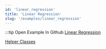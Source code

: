 ```yaml
---
id: 'linear_regression'
title: 'Linear Regression'
slug: '/examples/linear_regression'
---
```


<README />

:::tip Open Example In Github
[Linear Regression](https://github.com/facebookresearch/diffkt/tree/main/kotlin/examples/src/main/kotlin/examples/linreg)

[Helper Classes](https://github.com/facebookresearch/diffkt/tree/main/kotlin/examples/src/main/kotlin/examples/api)